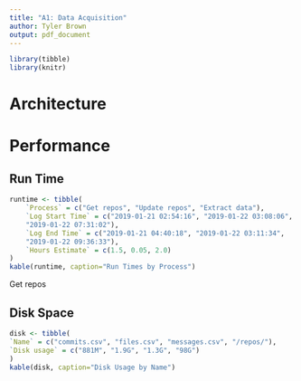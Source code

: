 ```yaml
---
title: "A1: Data Acquisition"
author: Tyler Brown
output: pdf_document
---
```

```r
library(tibble)
library(knitr)
```



# Architecture

# Performance

## Run Time

```r
runtime <- tibble(
	`Process` = c("Get repos", "Update repos", "Extract data"),
	`Log Start Time` = c("2019-01-21 02:54:16", "2019-01-22 03:08:06",
	"2019-01-22 07:31:02"),
	`Log End Time` = c("2019-01-21 04:40:18", "2019-01-22 03:11:34",
	"2019-01-22 09:36:33"),
	`Hours Estimate` = c(1.5, 0.05, 2.0)
)
kable(runtime, caption="Run Times by Process")
```

Get repos





## Disk Space


```r
disk <- tibble(
`Name` = c("commits.csv", "files.csv", "messages.csv", "/repos/"),
`Disk usage` = c("881M", "1.9G", "1.3G", "98G")
)
kable(disk, caption="Disk Usage by Name")
```



